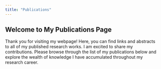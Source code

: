 ```yaml
---
title: "Publications"
---
```


## Welcome to My Publications Page

Thank you for visiting my webpage! Here, you can find links and abstracts to all of my published research works. I am excited to share my contributions. Please browse through the list of my publications below and explore the wealth of knowledge I have accumulated throughout my research career.
